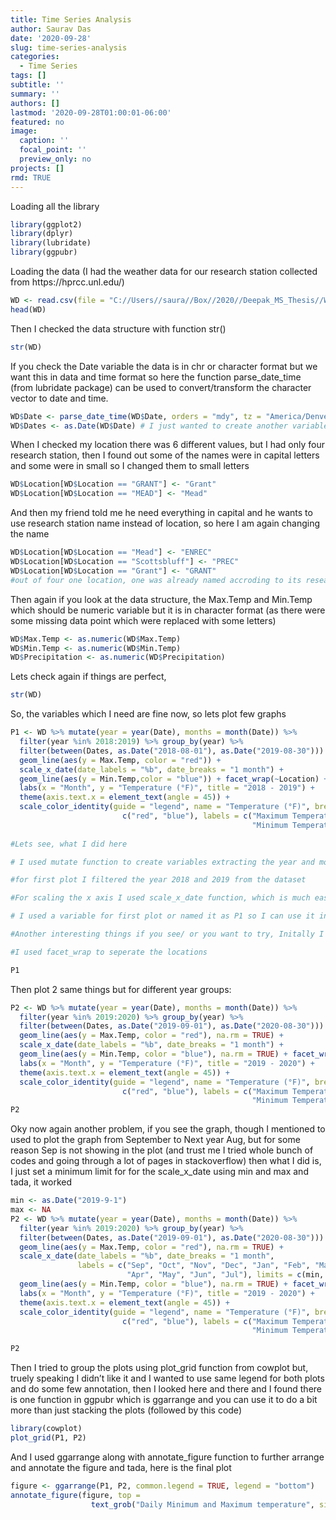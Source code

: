 ```yaml
---
title: Time Series Analysis
author: Saurav Das
date: '2020-09-28'
slug: time-series-analysis
categories:
  - Time Series
tags: []
subtitle: ''
summary: ''
authors: []
lastmod: '2020-09-28T01:00:01-06:00'
featured: no
image:
  caption: ''
  focal_point: ''
  preview_only: no
projects: []
rmd: TRUE
---
```

Loading all the library

```r
library(ggplot2)
library(dplyr)
library(lubridate)
library(ggpubr)
```

Loading the data (I had the weather data for our research station collected from https://hprcc.unl.edu/)

```r
WD <- read.csv(file = "C://Users//saura//Box//2020//Deepak_MS_Thesis//Weather_Data.csv", header = TRUE, sep = ",")
head(WD)
```

Then I checked the data structure with function str()

```r
str(WD)
```

If you check the Date variable the data is in chr or character format but we want this in data and time format so here the function parse_date_time (from lubridate package) can be used to convert/transform the character vector to date and time.

```r
WD$Date <- parse_date_time(WD$Date, orders = "mdy", tz = "America/Denver")
WD$Dates <- as.Date(WD$Date) # I just wanted to create another variable column naming Dates from the Date variable, so I don't much mess up with the original colum while wrangling (and truley speaking which is actually not necessary you can easily extract the time series data with lubridate package once it is converted to posiXct format)
```

When I checked my location there was 6 different values, but I had only four research station, then I found out some of the names were in capital letters and some were in small so I changed them to small letters

```r
WD$Location[WD$Location == "GRANT"] <- "Grant"
WD$Location[WD$Location == "MEAD"] <- "Mead"
```

And then my friend told me he need everything in capital and he wants to use research station name instead of location, so here I am again changing the name

```r
WD$Location[WD$Location == "Mead"] <- "ENREC"
WD$Location[WD$Location == "Scottsbluff"] <- "PREC"
WD$Location[WD$Location == "Grant"] <- "GRANT"
#out of four one location, one was already named accroding to its research station, so I didn't changed (it was HPAL: High Plains Agricultural Lab, Sidney, NE)
```

Then again if you look at the data structure, the Max.Temp and Min.Temp which should be numeric variable but it is in character format (as there were some missing data point which were replaced with some letters)

```r
WD$Max.Temp <- as.numeric(WD$Max.Temp)
WD$Min.Temp <- as.numeric(WD$Min.Temp)
WD$Precipitation <- as.numeric(WD$Precipitation)
```

Lets check again if things are perfect,

```r
str(WD)
```

So, the variables which I need are fine now, so lets plot few graphs

```r
P1 <- WD %>% mutate(year = year(Date), months = month(Date)) %>% 
  filter(year %in% 2018:2019) %>% group_by(year) %>% 
  filter(between(Dates, as.Date("2018-08-01"), as.Date("2019-08-30"))) %>% ggplot(aes(Dates)) + 
  geom_line(aes(y = Max.Temp, color = "red")) + 
  scale_x_date(date_labels = "%b", date_breaks = "1 month") + 
  geom_line(aes(y = Min.Temp,color = "blue")) + facet_wrap(~Location) +
  labs(x = "Month", y = "Temperature (°F)", title = "2018 - 2019") + 
  theme(axis.text.x = element_text(angle = 45)) +
  scale_color_identity(guide = "legend", name = "Temperature (°F)", breaks = 
                         c("red", "blue"), labels = c("Maximum Temperature",
                                                      "Minimum Temperature"))
  
#Lets see, what I did here

# I used mutate function to create variables extracting the year and month from the Date so that I can use them later for grouping and filtering the data accordingly

#for first plot I filtered the year 2018 and 2019 from the dataset

#For scaling the x axis I used scale_x_date function, which is much easier rather than creating breaks and limits in scale_x_discrete/scale_x_continuous to properly arrange your axis and here you can use month or week or year breaks defining the limits like 1 week or 4 weeks or say 1 month or 10 years

# I used a variable for first plot or named it as P1 so I can use it in later for other functions

#Another interesting things if you see/ or you want to try, Initally I created the plots without using color as asthetics then I couldn't access the legend function, so I used the color in aes argument in geom_line but after that I saw aes treated them as string variable and my color was not true color they were something else, so I had to fix that using the scale_color_idenity function

#I used facet_wrap to seperate the locations

P1
```
Then plot 2 same things but for different year groups:

```r
P2 <- WD %>% mutate(year = year(Date), months = month(Date)) %>% 
  filter(year %in% 2019:2020) %>% group_by(year) %>% 
  filter(between(Dates, as.Date("2019-09-01"), as.Date("2020-08-30"))) %>% ggplot(aes(Dates)) + 
  geom_line(aes(y = Max.Temp, color = "red"), na.rm = TRUE) + 
  scale_x_date(date_labels = "%b", date_breaks = "1 month") + 
  geom_line(aes(y = Min.Temp, color = "blue"), na.rm = TRUE) + facet_wrap(~Location) +
  labs(x = "Month", y = "Temperature (°F)", title = "2019 - 2020") +
  theme(axis.text.x = element_text(angle = 45)) +
  scale_color_identity(guide = "legend", name = "Temperature (°F)", breaks = 
                         c("red", "blue"), labels = c("Maximum Temperature",
                                                      "Minimum Temperature"))
P2
```

Oky now again another problem, if you see the graph, though I mentioned to used to plot the graph from September to Next year Aug, but for some reason Sep is not showing in the plot (and trust me I tried whole bunch of codes and going through a lot of pages in stackoverflow) then what I did is, I just set a minimum limit for for the scale_x_date using min and max and tada, it worked

```r
min <- as.Date("2019-9-1")
max <- NA
P2 <- WD %>% mutate(year = year(Date), months = month(Date)) %>% 
  filter(year %in% 2019:2020) %>% group_by(year) %>% 
  filter(between(Dates, as.Date("2019-09-01"), as.Date("2020-08-30"))) %>% ggplot(aes(Dates)) + 
  geom_line(aes(y = Max.Temp, color = "red"), na.rm = TRUE) + 
  scale_x_date(date_labels = "%b", date_breaks = "1 month", 
               labels = c("Sep", "Oct", "Nov", "Dec", "Jan", "Feb", "Mar",
                          "Apr", "May", "Jun", "Jul"), limits = c(min, max)) + 
  geom_line(aes(y = Min.Temp, color = "blue"), na.rm = TRUE) + facet_wrap(~Location) +
  labs(x = "Month", y = "Temperature (°F)", title = "2019 - 2020") +
  theme(axis.text.x = element_text(angle = 45)) +
  scale_color_identity(guide = "legend", name = "Temperature (°F)", breaks = 
                         c("red", "blue"), labels = c("Maximum Temperature",
                                                      "Minimum Temperature"))

P2
```

Then I tried to group the plots using plot_grid function from cowplot but, truely speaking I didn't like it and I wanted to use same legend for both plots and do some few annotation, then I looked here and there and I found there is one function in ggpubr which is ggarrange and you can use it to do a bit more than just stacking the plots (followed by this code)


```r
library(cowplot)
plot_grid(P1, P2)
```
And I used ggarrange along with annotate_figure function to further arrange and annotate the figure and tada, here is the final plot

```r
figure <- ggarrange(P1, P2, common.legend = TRUE, legend = "bottom")
annotate_figure(figure, top = 
                  text_grob("Daily Minimum and Maximum temperature", size = 16))
```

